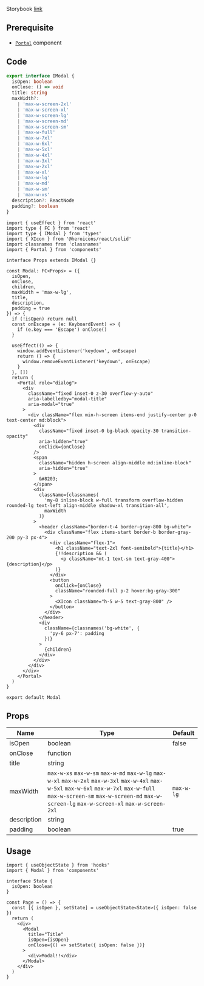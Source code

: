 
Storybook [link](https://components.kidow.me/?path=/story/feedback--modal)

## Prerequisite

- [`Portal`](/docs/components/Portal) component

## Code

```typescript title="types/index.d.ts"
export interface IModal {
  isOpen: boolean
  onClose: () => void
  title: string
  maxWidth?:
    | 'max-w-screen-2xl'
    | 'max-w-screen-xl'
    | 'max-w-screen-lg'
    | 'max-w-screen-md'
    | 'max-w-screen-sm'
    | 'max-w-full'
    | 'max-w-7xl'
    | 'max-w-6xl'
    | 'max-w-5xl'
    | 'max-w-4xl'
    | 'max-w-3xl'
    | 'max-w-2xl'
    | 'max-w-xl'
    | 'max-w-lg'
    | 'max-w-md'
    | 'max-w-sm'
    | 'max-w-xs'
  description?: ReactNode
  padding?: boolean
}
```

```tsx title="components/Modal/index.tsx"
import { useEffect } from 'react'
import type { FC } from 'react'
import type { IModal } from 'types'
import { XIcon } from '@heroicons/react/solid'
import classnames from 'classnames'
import { Portal } from 'components'

interface Props extends IModal {}

const Modal: FC<Props> = ({
  isOpen,
  onClose,
  children,
  maxWidth = 'max-w-lg',
  title,
  description,
  padding = true
}) => {
  if (!isOpen) return null
  const onEscape = (e: KeyboardEvent) => {
    if (e.key === 'Escape') onClose()
  }

  useEffect(() => {
    window.addEventListener('keydown', onEscape)
    return () => {
      window.removeEventListener('keydown', onEscape)
    }
  }, [])
  return (
    <Portal role="dialog">
      <div
        className="fixed inset-0 z-30 overflow-y-auto"
        aria-labelledby="modal-title"
        aria-modal="true"
      >
        <div className="flex min-h-screen items-end justify-center p-0 text-center md:block">
          <div
            className="fixed inset-0 bg-black opacity-30 transition-opacity"
            aria-hidden="true"
            onClick={onClose}
          />
          <span
            className="hidden h-screen align-middle md:inline-block"
            aria-hidden="true"
          >
            &#8203;
          </span>
          <div
            className={classnames(
              'my-8 inline-block w-full transform overflow-hidden rounded-lg text-left align-middle shadow-xl transition-all',
              maxWidth
            )}
          >
            <header className="border-t-4 border-gray-800 bg-white">
              <div className="flex items-start border-b border-gray-200 py-3 px-4">
                <div className="flex-1">
                  <h1 className="text-2xl font-semibold">{title}</h1>
                  {!!description && (
                    <p className="mt-1 text-sm text-gray-400">{description}</p>
                  )}
                </div>
                <button
                  onClick={onClose}
                  className="rounded-full p-2 hover:bg-gray-300"
                >
                  <XIcon className="h-5 w-5 text-gray-800" />
                </button>
              </div>
            </header>
            <div
              className={classnames('bg-white', {
                'py-6 px-7': padding
              })}
            >
              {children}
            </div>
          </div>
        </div>
      </div>
    </Portal>
  )
}

export default Modal
```

## Props

| Name                | Type                                                                                                                                                                                                                                   | Default    |
| ------------------- | -------------------------------------------------------------------------------------------------------------------------------------------------------------------------------------------------------------------------------------- | ---------- |
| isOpen<Required />  | boolean                                                                                                                                                                                                                                | false      |
| onClose<Required /> | function                                                                                                                                                                                                                               |            |
| title<Required />   | string                                                                                                                                                                                                                                 |            |
| maxWidth            | `max-w-xs` `max-w-sm` `max-w-md` `max-w-lg` `max-w-xl` `max-w-2xl` `max-w-3xl` `max-w-4xl` `max-w-5xl` `max-w-6xl` `max-w-7xl` `max-w-full` `max-w-screen-sm` `max-w-screen-md` `max-w-screen-lg` `max-w-screen-xl` `max-w-screen-2xl` | `max-w-lg` |
| description         | string                                                                                                                                                                                                                                 |            |
| padding             | boolean                                                                                                                                                                                                                                | true       |

## Usage

```tsx
import { useObjectState } from 'hooks'
import { Modal } from 'components'

interface State {
  isOpen: boolean
}

const Page = () => {
  const [{ isOpen }, setState] = useObjectState<State>({ isOpen: false })
  return (
    <div>
      <Modal
        title="Title"
        isOpen={isOpen}
        onClose={() => setState({ isOpen: false })}
      >
        <div>Modal!!</div>
      </Modal>
    </div>
  )
}
```
